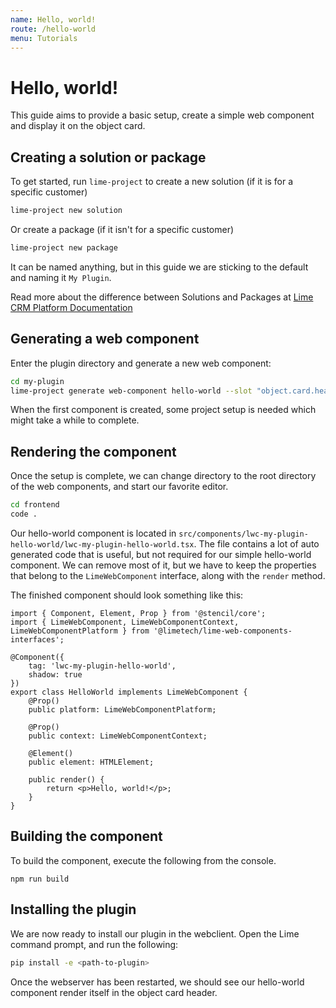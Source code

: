 ```yaml
---
name: Hello, world!
route: /hello-world
menu: Tutorials
---
```


# Hello, world!

This guide aims to provide a basic setup, create a simple web component and display it on the object card.

## Creating a solution or package

To get started, run `lime-project` to create a new solution (if it is for a specific customer)

```sh
lime-project new solution
```
Or create a package (if it isn't for a specific customer)

```sh
lime-project new package
```

It can be named anything, but in this guide we are sticking to the default and naming it `My Plugin`.

Read more about the difference between Solutions and Packages at [Lime CRM Platform Documentation](https://lime-crm-platform.readthedocs-hosted.com/en/latest/packages-intro/limepackages.html)

## Generating a web component

Enter the plugin directory and generate a new web component:

```sh
cd my-plugin
lime-project generate web-component hello-world --slot "object.card.head.panels"
```

When the first component is created, some project setup is needed which might take a while to complete.

## Rendering the component

Once the setup is complete, we can change directory to the root directory of the web components, and start our favorite editor.

```sh
cd frontend
code .
```

Our hello-world component is located in `src/components/lwc-my-plugin-hello-world/lwc-my-plugin-hello-world.tsx`. The file contains a lot of auto generated code that is useful, but not required for our simple hello-world component. We can remove most of it, but we have to keep the properties that belong to the `LimeWebComponent` interface, along with the `render` method.

The finished component should look something like this:

```tsx
import { Component, Element, Prop } from '@stencil/core';
import { LimeWebComponent, LimeWebComponentContext, LimeWebComponentPlatform } from '@limetech/lime-web-components-interfaces';

@Component({
    tag: 'lwc-my-plugin-hello-world',
    shadow: true
})
export class HelloWorld implements LimeWebComponent {
    @Prop()
    public platform: LimeWebComponentPlatform;

    @Prop()
    public context: LimeWebComponentContext;

    @Element()
    public element: HTMLElement;

    public render() {
        return <p>Hello, world!</p>;
    }
}
```

## Building the component

To build the component, execute the following from the console.

```
npm run build
```

## Installing the plugin

We are now ready to install our plugin in the webclient. Open the Lime command prompt, and run the following:

```sh
pip install -e <path-to-plugin>
```

Once the webserver has been restarted, we should see our hello-world component render itself in the object card header.

